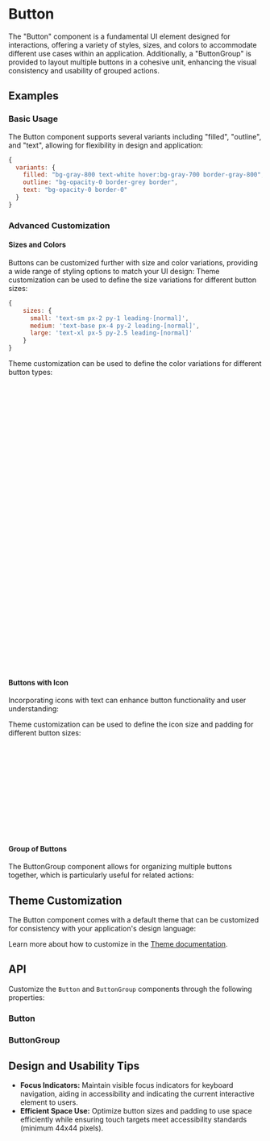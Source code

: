

<Meta of={ButtonStories} />
<Meta of={ButtonGroupStories} />

# Button

The "Button" component is a fundamental UI element designed for interactions, offering a variety of styles, sizes, and colors to accommodate different use cases within an application.
Additionally, a "ButtonGroup" is provided to layout multiple buttons in a cohesive unit, enhancing the visual consistency and usability of grouped actions.
## Examples
### Basic Usage
The Button component supports several variants including "filled", "outline", and "text", allowing for flexibility in design and application:
<Canvas sourceState="shown" of={ButtonStories.Variants} />

```javascript
{
  variants: {
    filled: "bg-gray-800 text-white hover:bg-gray-700 border-gray-800",
    outline: "bg-opacity-0 border-grey border",
    text: "bg-opacity-0 border-0"
  }
}
```

### Advanced Customization
#### Sizes and Colors
Buttons can be customized further with size and color variations, providing a wide range of styling options to match your UI design:
<Canvas of={ButtonStories.Sizes} />
Theme customization can be used to define the size variations for different button sizes:
```javascript
{
    sizes: {
      small: 'text-sm px-2 py-1 leading-[normal]',
      medium: 'text-base px-4 py-2 leading-[normal]',
      large: 'text-xl px-5 py-2.5 leading-[normal]'
    }
}
```

<Canvas of={ButtonStories.Colors} />

Theme customization can be used to define the color variations for different button types:
```javascript
{
    colors: {
      default: {
        filled: 'bg-gray-800 hover:bg-gray-700 border-gray-800',
        outline: 'border-secondary border',
        text: 'text-surface-content'
      },
      primary: {
        filled:
          'bg-primary hover:bg-primary-hover border-primary text-surface-content',
        outline: 'border border-primary',
        text: 'text-primary hover:text-primary-hover'
      },
      secondary: {
        filled:
          'bg-secondary hover:bg-secondary-hover border-secondary text-surface-content',
        outline: 'border border-secondary',
        text: 'text-secondary hover:text-secondary-hover'
      },
      success: {
        filled:
          'bg-success hover:bg-success-hover border-success text-surface-content',
        outline: 'border border-success',
        text: 'text-success hover:text-success-hover'
      },
      warning: {
        filled:
          'bg-warning hover:bg-warning-hover border-warning text-surface-content',
        outline: 'border border-warning',
        text: 'text-warning hover:text-warning-hover'
      },
      error: {
        filled: 'bg-error hover:bg-error-hover border-error text-surface-content',
        outline: 'border border-error',
        text: 'text-error hover:text-error-hover'
      }
    }
}
```

#### Buttons with Icon
Incorporating icons with text can enhance button functionality and user understanding:
<Canvas of={ButtonStories.WithIcon} />

Theme customization can be used to define the icon size and padding for different button sizes:

```javascript
{
    adornment: {
    base: "flex",
    start: "pr-1",
    end: "pl-1",
    sizes: {
      small: "[&>svg]:w-3 [&>svg]:h-3",
      medium: "[&>svg]:w-4 [&>svg]:h-4",
      large" "[&>svg]:w-5 [&>svg]:h-5"
    }
  }
}
```

#### Group of Buttons
The ButtonGroup component allows for organizing multiple buttons together, which is particularly useful for related actions:
<Canvas of={ButtonGroupStories.Colors} />

## Theme Customization
The Button component comes with a default theme that can be customized for consistency with your application's design language:

<ThemeRender theme={buttonTheme} />

Learn more about how to customize in the [Theme documentation](/docs/theme/getting-started).

## API
Customize the `Button` and `ButtonGroup` components through the following properties:
### Button
<PropsTable name="Button" />

### ButtonGroup
<PropsTable name="ButtonGroup" />

## Design and Usability Tips

- **Focus Indicators:** Maintain visible focus indicators for keyboard navigation, aiding in accessibility and indicating the current interactive element to users.
- **Efficient Space Use:** Optimize button sizes and padding to use space efficiently while ensuring touch targets meet accessibility standards (minimum 44x44 pixels).
